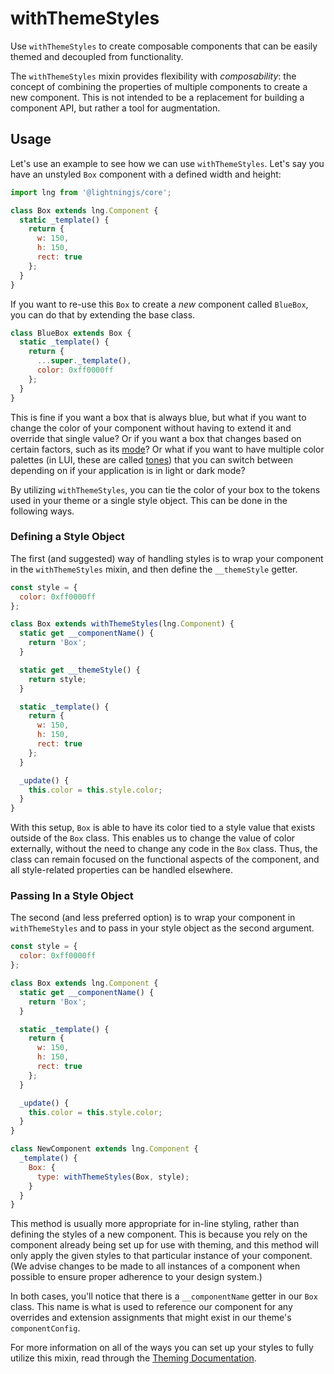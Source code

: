 <!--
  Copyright 2023 Comcast Cable Communications Management, LLC

  Licensed under the Apache License, Version 2.0 (the "License");
  you may not use this file except in compliance with the License.
  You may obtain a copy of the License at

  http://www.apache.org/licenses/LICENSE-2.0

  Unless required by applicable law or agreed to in writing, software
  distributed under the License is distributed on an "AS IS" BASIS,
  WITHOUT WARRANTIES OR CONDITIONS OF ANY KIND, either express or implied.
  See the License for the specific language governing permissions and
  limitations under the License.

  SPDX-License-Identifier: Apache-2.0
-->


# withThemeStyles

Use `withThemeStyles` to create composable components that can be easily themed and decoupled from functionality.

The `withThemeStyles` mixin provides flexibility with _composability_: the concept of combining the properties of multiple components to create a new component. This is not intended to be a replacement for building a component API, but rather a tool for augmentation.

<Canvas>
  <Story id="utilities-withthemestyles--with-theme-styles" />
</Canvas>

## Usage

Let's use an example to see how we can use `withThemeStyles`. Let's say you have an unstyled `Box` component with a defined width and height:

```js
import lng from '@lightningjs/core';

class Box extends lng.Component {
  static _template() {
    return {
      w: 150,
      h: 150,
      rect: true
    };
  }
}
```

If you want to re-use this `Box` to create a _new_ component called `BlueBox`, you can do that by extending the base class.

```js
class BlueBox extends Box {
  static _template() {
    return {
      ...super._template(),
      color: 0xff0000ff
    };
  }
}
```

This is fine if you want a box that is always blue, but what if you want to change the color of your component without having to extend it and override that single value? Or if you want a box that changes based on certain factors, such as its [mode](?path=/docs/docs-theming-mode--page)? Or what if you want to have multiple color palettes (in LUI, these are called [tones](?path=/docs/docs-theming-tone--page)) that you can switch between depending on if your application is in light or dark mode?

By utilizing `withThemeStyles`, you can tie the color of your box to the tokens used in your theme or a single style object. This can be done in the following ways.

### Defining a Style Object

The first (and suggested) way of handling styles is to wrap your component in the `withThemeStyles` mixin, and then define the `__themeStyle` getter.

```js
const style = {
  color: 0xff0000ff
};

class Box extends withThemeStyles(lng.Component) {
  static get __componentName() {
    return 'Box';
  }

  static get __themeStyle() {
    return style;
  }

  static _template() {
    return {
      w: 150,
      h: 150,
      rect: true
    };
  }

  _update() {
    this.color = this.style.color;
  }
}
```

With this setup, `Box` is able to have its color tied to a style value that exists outside of the `Box` class. This enables us to change the value of color externally, without the need to change any code in the `Box` class. Thus, the class can remain focused on the functional aspects of the component, and all style-related properties can be handled elsewhere.

### Passing In a Style Object

The second (and less preferred option) is to wrap your component in `withThemeStyles` and to pass in your style object as the second argument.

```js
const style = {
  color: 0xff0000ff
};

class Box extends lng.Component {
  static get __componentName() {
    return 'Box';
  }

  static _template() {
    return {
      w: 150,
      h: 150,
      rect: true
    };
  }

  _update() {
    this.color = this.style.color;
  }
}

class NewComponent extends lng.Component {
  _template() {
    Box: {
      type: withThemeStyles(Box, style);
    }
  }
}
```

This method is usually more appropriate for in-line styling, rather than defining the styles of a new component. This is because you rely on the component already being set up for use with theming, and this method will only apply the given styles to that particular instance of your component. (We advise changes to be made to all instances of a component when possible to ensure proper adherence to your design system.)

In both cases, you'll notice that there is a `__componentName` getter in our `Box` class. This name is what is used to reference our component for any overrides and extension assignments that might exist in our theme's `componentConfig`.

For more information on all of the ways you can set up your styles to fully utilize this mixin, read through the [Theming Documentation](?path=/docs/docs-theming-overview--page).
